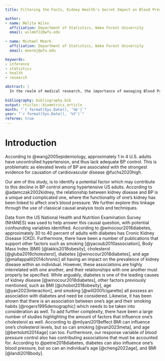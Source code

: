 ```yaml
---
title: Filtering the Facts, Kidney Health's Secret Impact on Blood Pressure Control in US Adults

author: 
- name: Melita Wiles
  affiliation: Department of Statistics, Wake Forest University
  email: wilemf22@wfu.edu
  
- name: Michael Moerk
  affiliation: Department of Statistics, Wake Forest University
  email: moermj@wfu.edu

keywords:
- inference
- statistics
- health
- research

abstract: |
  In the realm of medical research, the importance of managing Blood Pressure (BP) to control the risk of cardiovascular disease is established and commonly known. However, the control of BP (defined as systolic BP < 140 and diastolic BP < 90) among US adults with hypertension in the United States, has been decreasing over the past decade. Using publicly available data, this study aims to identify a potential factor contributing to this decline in BP control among hypertensive US adults. Our analysis emphasizes the potential role of kidney disease as an influential factor contributing to this trend. Through classical causal analysis techniques, our findings reveal that the presence of kidney disease substantially increases an individual's likelihood of not achieving the recommended BP control levels by 8% (6.4,8.9)_____. The discovery of this relationship highlights the importance of management techniques targeting both hypertension and kidney disease_____ in an attempt to increase the prevalence of proper BP control among hypertensive US adults. By addressing these conditions together, healthcare systems can potentially prevent cardiovascular diseases more efficiently, and promptly, enhancing overall patient well-being. 
  
bibliography: bibliography.bib
output: rticles::biometrics_article
month: "`r format(Sys.Date(), '%b')`"
year: "`r format(Sys.Date(), '%Y')`"
referee: true 
---
```


# Introduction {#intro}

According to @wang2005epidemiology, approximately 1 in 4 U.S. adults have uncontrolled hypertension, and thus lack adequate BP control. This is problematic as elevated levels of BP are associated with the strongest evidence for causation of cardiovascular disease @fuchs2020high. 

Our aim of this study, is to identify a potential factor which may contribute to this decline in BP control among hypertensive US adults. According to @adamczak2002kidney, the relationship between kidney disease and BP is a unique and complicated one, where the functionality of one's kidney has been linked to affect one's blood pressure. We further explore this linkage through the use of classical causal analysis tools and techniques.

Data from the US National Health and Nutrition Examination Survey (NHANES) was used to help answer this causal question, with potential confounding variables identified. According to @winocour2018diabetes, approximately 30 to 40 percent of adults with diabetes has Cronic Kidney Disease (CKD). Furthermore, there have been a number of publications that support other factors such as smoking [@yacoub2010association], Body Mass Index (BMI) [@lakkis2018obesity], cholesterol [@gluba2019cholesterol], diabetes [@winocour2018diabetes], and age [@mallappallil2014chronic] all having an impact on the prevalence of kidney disease within an individual. However, these associations are highly interrelated with one another, and their relationships with one another must properly be specified. While arguably, diabetes is one of the leading causes of kidney disease [@winocour2018diabetes], other factors previously mentioned, such as BMI [@chobot2018obesity], age [@yan2023interaction], and smoking [@will2001cigarette] all possess an association with diabetes and need be considered. Likewise, it has been shown that there is an association between one's age and their smoking habits [@rogers1995demographic] which needs to be taken into consideration as well. To add further complexity, there have been a large number of studies highlighting the amount of factors that influence one's cholesterol as well. According to @milyani2019effect BMI can influence one's cholesterol levels, but so can smoking [@van2023meta], and age [@bertolotti2014age] can too. Furthermore, our response variable of blood pressure control also has contributing associations that must be accounted for. According to @petrie2018diabetes, diabetes can also influence one's blood pressure, but so can an individual's age [@cheng2022age], and BMI [@landi2018body].


